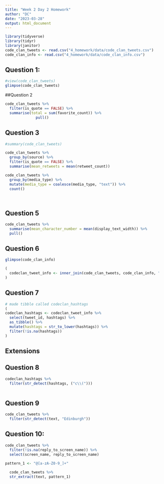 ```yaml
---
title: "Week 2 Day 2 Homework"
author: "DC"
date: "2023-03-28"
output: html_document
---
```


```r
library(tidyverse)
library(tidyr)
library(janitor)
code_clan_tweets <- read.csv("4_homework/data/code_clan_tweets.csv")
code_clan_info <- read.csv("4_homework/data/code_clan_info.csv")
```



## Question 1:
```r
#view(code_clan_tweets)
glimpse(code_clan_tweets)

```
##Question 2


```r
code_clan_tweets %>%  
  filter(is_quote == FALSE) %>% 
  summarise(total = sum(favorite_count)) %>% 
              pull()
```

## Question 3

```r
#summary(code_clan_tweets)
```

```r
code_clan_tweets %>%
  group_by(source) %>%
  filter(is_quote == FALSE) %>% 
  summarise(mean_retweets = mean(retweet_count))
```

```r
code_clan_tweets %>% 
  group_by(media_type) %>%
  mutate(media_type = coalesce(media_type, "text")) %>% 
  count()
  
  
```

## Question 5

```r
code_clan_tweets %>% 
  summarise(mean_character_number = mean(display_text_width)) %>% 
  pull()
```
## Question 6

```r
glimpse(code_clan_info)
```

```r
(
  codeclan_tweet_info <- inner_join(code_clan_tweets, code_clan_info, "tweet_id")
)
```

## Question 7

```r
# made tibble called codeclan_hashtags
(
codeclan_hashtags <- codeclan_tweet_info %>% 
  select(tweet_id, hashtags) %>% 
  as_tibble() %>% 
  mutate(hashtags = str_to_lower(hashtags)) %>% 
  filter(!is.na(hashtags))
)
```


## Extensions

## Question 8

```r
codeclan_hashtags %>% 
  filter(str_detect(hashtags, ("c\\(")))
          
```


## Question 9

```r
code_clan_tweets %>% 
  filter(str_detect(text, "Edinburgh"))
```


## Question 10:

```r
code_clan_tweets %>% 
  filter(!is.na(reply_to_screen_name)) %>% 
  select(screen_name, reply_to_screen_name)
```

```r

pattern_1 <- "@[a-zA-Z0-9_]+"
  
  code_clan_tweets %>% 
  str_extract(text, pattern_1)

```




